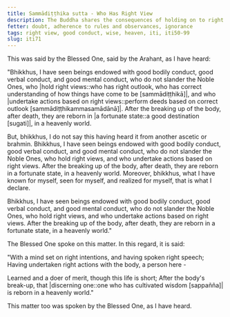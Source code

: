 ```yaml
---
title: Sammādiṭṭhika sutta - Who Has Right View
description: The Buddha shares the consequences of holding on to right views and acting upon them based on his direct knowledge.
fetter: doubt, adherence to rules and observances, ignorance
tags: right view, good conduct, wise, heaven, iti, iti50-99
slug: iti71
---
```


This was said by the Blessed One, said by the Arahant, as I have heard:

"Bhikkhus, I have seen beings endowed with good bodily conduct, good verbal conduct, and good mental conduct, who do not slander the Noble Ones, who |hold right views::who has right outlook, who has correct understanding of how things have come to be [sammādiṭṭhikā]|, and who |undertake actions based on right views::perform deeds based on correct outlook [sammādiṭṭhikammasamādānā]|. After the breaking up of the body, after death, they are reborn in |a fortunate state::a good destination [sugati]|, in a heavenly world.

But, bhikkhus, I do not say this having heard it from another ascetic or brahmin. Bhikkhus, I have seen beings endowed with good bodily conduct, good verbal conduct, and good mental conduct, who do not slander the Noble Ones, who hold right views, and who undertake actions based on right views. After the breaking up of the body, after death, they are reborn in a fortunate state, in a heavenly world. Moreover, bhikkhus, what I have known for myself, seen for myself, and realized for myself, that is what I declare.

Bhikkhus, I have seen beings endowed with good bodily conduct, good verbal conduct, and good mental conduct, who do not slander the Noble Ones, who hold right views, and who undertake actions based on right views. After the breaking up of the body, after death, they are reborn in a fortunate state, in a heavenly world."

The Blessed One spoke on this matter. In this regard, it is said:

"With a mind set on right intentions,
and having spoken right speech;
Having undertaken right actions with the body,
a person here -

Learned and a doer of merit,
though this life is short;
After the body's break-up,
that |discerning one::one who has cultivated wisdom [sappañña]| is reborn in a heavenly world."

This matter too was spoken by the Blessed One, as I have heard.